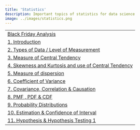 ```yaml
---
title: 'Statistics'
description: Important topics of statistics for data science
image: ../images/statistics.png
---
```


<!-- ### Statistics  -->

|                                                        |                                                       
| ------------------------------------------------------ | 
| [Black Friday Analysis](/notes/stats/black-friday/)|
| [1. Introduction](/notes/stats/statistics-introduction/)   |   
| [2. Types of Data / Level of Measurement](/notes/stats/types-of-data-and-levelof-measurement/)|         
| [3. Measure of Central Tendency](/notes/stats/measure-of-central-tendency/)  |   
| [4. Skewness and Kurtosis and use of Central Tendency](/notes/stats/skewness&Kurtosis-with-use-of-central-tendency/)  | 
| [5. Measure of dispersion](/notes/stats/measure-of-dispersion/) |
| [6. Coefficient of Variance](/notes/stats/coefficient-of-variances/)|
| [7. Covariance, Correlation & Causation](/notes/stats/covariance-correlation-causation/)|
| [8. PMF , PDF & CDF](/notes/stats/probability-mass-function-probability-density-function-comulative-density-functions/)|
| [9. Probability Distributions](/notes/stats/common-probability-distributions/)|
| [10. Estimation & Confidence of Interval](/notes/stats/estimation-and-confidence-of-interval/)|
| [11. Hypothesis & Hypothesis Testing 1](/notes/stats/hypothesis-and-hypothesis-testing-1/)|






